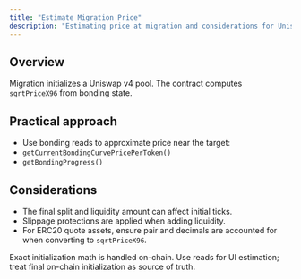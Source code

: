 ```yaml
---
title: "Estimate Migration Price"
description: "Estimating price at migration and considerations for Uniswap v4 initialization."
---
```


## Overview

Migration initializes a Uniswap v4 pool. The contract computes `sqrtPriceX96` from bonding state.

## Practical approach

- Use bonding reads to approximate price near the target:
- `getCurrentBondingCurvePricePerToken()`
- `getBondingProgress()`

## Considerations

- The final split and liquidity amount can affect initial ticks.
- Slippage protections are applied when adding liquidity.
- For ERC20 quote assets, ensure pair and decimals are accounted for when converting to `sqrtPriceX96`.

<Note>
Exact initialization math is handled on-chain. Use reads for UI estimation; treat final on-chain initialization as source of truth.
</Note>


